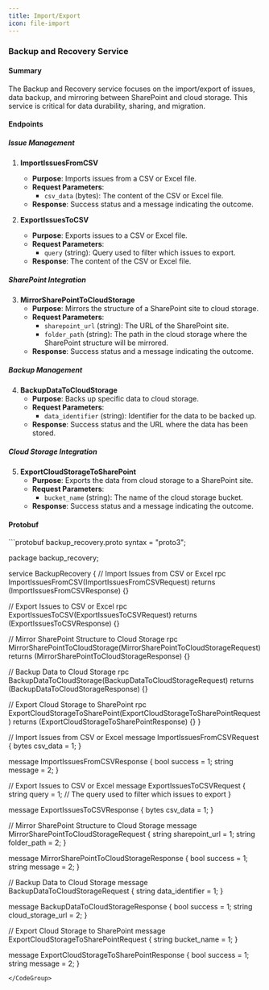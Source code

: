 ```yaml
---
title: Import/Export
icon: file-import
---
```


### Backup and Recovery Service

#### Summary

The Backup and Recovery service focuses on the import/export of issues, data backup, and mirroring between SharePoint and cloud storage. This service is critical for data durability, sharing, and migration.

#### Endpoints

##### Issue Management

1. **ImportIssuesFromCSV**
    - **Purpose**: Imports issues from a CSV or Excel file.
    - **Request Parameters**:
        - `csv_data` (bytes): The content of the CSV or Excel file.
    - **Response**: Success status and a message indicating the outcome.

2. **ExportIssuesToCSV**
    - **Purpose**: Exports issues to a CSV or Excel file.
    - **Request Parameters**:
        - `query` (string): Query used to filter which issues to export.
    - **Response**: The content of the CSV or Excel file.

##### SharePoint Integration

3. **MirrorSharePointToCloudStorage**
    - **Purpose**: Mirrors the structure of a SharePoint site to cloud storage.
    - **Request Parameters**:
        - `sharepoint_url` (string): The URL of the SharePoint site.
        - `folder_path` (string): The path in the cloud storage where the SharePoint structure will be mirrored.
    - **Response**: Success status and a message indicating the outcome.

##### Backup Management

4. **BackupDataToCloudStorage**
    - **Purpose**: Backs up specific data to cloud storage.
    - **Request Parameters**:
        - `data_identifier` (string): Identifier for the data to be backed up.
    - **Response**: Success status and the URL where the data has been stored.

##### Cloud Storage Integration

5. **ExportCloudStorageToSharePoint**
    - **Purpose**: Exports the data from cloud storage to a SharePoint site.
    - **Request Parameters**:
        - `bucket_name` (string): The name of the cloud storage bucket.
    - **Response**: Success status and a message indicating the outcome.

#### Protobuf

<CodeGroup>
```protobuf backup_recovery.proto
syntax = "proto3";

package backup_recovery;

service BackupRecovery {
  // Import Issues from CSV or Excel
  rpc ImportIssuesFromCSV(ImportIssuesFromCSVRequest) returns (ImportIssuesFromCSVResponse) {}

  // Export Issues to CSV or Excel
  rpc ExportIssuesToCSV(ExportIssuesToCSVRequest) returns (ExportIssuesToCSVResponse) {}

  // Mirror SharePoint Structure to Cloud Storage
  rpc MirrorSharePointToCloudStorage(MirrorSharePointToCloudStorageRequest) returns (MirrorSharePointToCloudStorageResponse) {}

  // Backup Data to Cloud Storage
  rpc BackupDataToCloudStorage(BackupDataToCloudStorageRequest) returns (BackupDataToCloudStorageResponse) {}

  // Export Cloud Storage to SharePoint
  rpc ExportCloudStorageToSharePoint(ExportCloudStorageToSharePointRequest) returns (ExportCloudStorageToSharePointResponse) {}
}

// Import Issues from CSV or Excel
message ImportIssuesFromCSVRequest {
  bytes csv_data = 1;
}

message ImportIssuesFromCSVResponse {
  bool success = 1;
  string message = 2;
}

// Export Issues to CSV or Excel
message ExportIssuesToCSVRequest {
  string query = 1; // The query used to filter which issues to export
}

message ExportIssuesToCSVResponse {
  bytes csv_data = 1;
}

// Mirror SharePoint Structure to Cloud Storage
message MirrorSharePointToCloudStorageRequest {
  string sharepoint_url = 1;
  string folder_path = 2;
}

message MirrorSharePointToCloudStorageResponse {
  bool success = 1;
  string message = 2;
}

// Backup Data to Cloud Storage
message BackupDataToCloudStorageRequest {
  string data_identifier = 1;
}

message BackupDataToCloudStorageResponse {
  bool success = 1;
  string cloud_storage_url = 2;
}

// Export Cloud Storage to SharePoint
message ExportCloudStorageToSharePointRequest {
  string bucket_name = 1;
}

message ExportCloudStorageToSharePointResponse {
  bool success = 1;
  string message = 2;
}

```
</CodeGroup>
